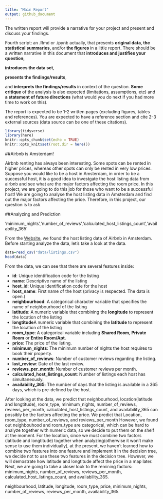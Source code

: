 ```yaml
---
title: "Main Report"
output: github_document
---
```

The written report will provide a narrative for your project and present and discuss your findings.


Fourth script: an .Rmd or .ipynb actually, that presents **original data**, **the statistical summaries**, and/or **the figures** in a little report. There should be a written narrative in this document that 
**introduces and justifies your question**, 

**introduces the data set**, 

**presents the findings/results**, 

and **interprets the findings/results** in context of the question. 
**Some critique** of the analysis is also expected (limitations, assumptions, etc) and 
**a statement of future directions** (what would you do next if you had more time to work on this). 

The report is expected to be 1-2 written pages (excluding figures, tables and references). You are expected to have a reference section and cite 2-3 external sources (data source can be one of these citations).





```r
library(tidyverse)
library(here)
knitr::opts_chunk$set(echo = TRUE)
knitr::opts_knit$set(root.dir = here())
```

##Airbnb is Amsterdam!

Airbnb renting has always been interesting. Some spots can be rented in higher prices, whereas other spots can only be rented in very low prices. 
Suppose you would like to be a host in Amsterdam, in order to be a successful host, it is a good idea to investgate the host listing data from airbnb and see what are the major factors affecting the room price. In this project, we are going to do this job for those who want to be a successful host! We are going to analyse the host listing data in Amsterdam and find out the major factors affecting the price. Therefore, in this project, our question is to ask 

##Analyzing and Prediction

'minimum_nights','number_of_reviews','calculated_host_listings_count','availability_365'

From the [Website](http://insideairbnb.com/get-the-data.html), we found the host listing data of Airbnb in Amsterdam. Before starting analyze the data, let's take a look at the data. 

```r
data=read_csv("data/listings.csv")
head(data)
```


From the data, we can see that there are several features inside: 

* **id**: Unique identification code for the listing
* **name**: Descriptive name of the listing
* **host_id**: Unique identification code for the host
* **host_name**: First name of the host (privacy is respected. The data is open.)
* **neighbourhood**: A categorical character variable that specifies the name of neighbourhood of the listing
* **latitude**: A numeric variable that combining the **longitude** to represent the location of the listing
* **longtitude**A numeric variable that combining the **latitude** to represent the location of the listing
* **room_type**: A categorical variable including **Shared Room**, **Private Room** or **Entire Room/Apt**.
* **price**: The price of the listing.
* **minimum_nights**: The minimum number of nights the host requires to book their property.
* **number_of_reviews**: Number of customer reviews regarding the listing.
* **last_review**: Date of the last review.
* **reviews_per_month**: Number of customer reviews per month.
* **calculated_host_listings_count**: Number of listings each host has simultaneously.
* **availability_365**: The number of days that the listing is available in a 365 days, which is pre-defined by the host.


After looking at the data, we predict that neighbourhood, location(latitude and longtitude), room_type, minimum_nights, number_of_reviews, reviews_per_month, calculated_host_listings_count, and availability_365 can possibly be the factors affecting the price. We predict that Location, room_type, number_of_reviews, and reviews_per_month
However, we found out neighbouhood and room_type are categorical, which can be hard to analyze together with numeric data, so we decide to put them on the shelf at the moment. For the location, since we must combine two factors (latitude and longtitude) together when analyzing(otherwise it won't make sense to use them individually), at the present, we haven't learned how to combine two features into one feature and implement it in the decision tree, we decide not to use these two features in the decision tree. However, we will demostrate how latitude and longtitude affect the price in a map later. Next, we are going to take a closer look to the remining factors: minimum_nights, number_of_reviews, reviews_per_month, calculated_host_listings_count, and availability_365. 






neighbourhood, 
latitude, 
longitude, 
room_type, 
price, 
minimum_nights, 
number_of_reviews,
reviews_per_month, 
availability_365. 
